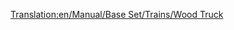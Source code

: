 [[Translation:en/Manual/Base Set/Trains/Wood Truck]]
{{it/Vagoni|Picture=[[File:en/Woodtruck.png]]
|Name=Carro per legname
|NormalCost=€ 2.120
|NormalWeight=16 / 46 t
|NormalCapacity=30 tonnellate di legname
|MonoCost="
|MonoWeight=16 / 51 t
|MonoCapacity=35 tonnellate di legname
|MagCost="
|MagWeight=16 / 53 t
|MagCapacity=37 tonnellate di legname
|Description=Il legname è il bene più prezioso che puoi trasportare nello [[en/Clima#Tropicale|scenario tropicale]] se riesci a trovare un segheria ma soprattutto una foresta perchè sono rarissime. Il carro per il trasporto dei tronchi è disponibile anche per i climi [[en/Clima#Temperato|temperato]] e [[en/Clima#Sub-artico|sub artico]].
}}
